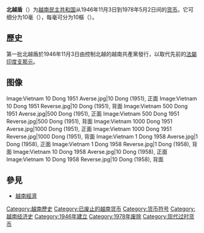 {{多個問題|
{{unreferenced|time=2014-07-20T13:57:35+00:00}}
{{Expand language|en|vi|time=2018-05-27T04:05:06+00:00}}
}}
{{Infobox currency
| currency_name_in_local = {{native name|vi|đồng Việt Nam Dân Chủ Cộng Hòa|icon=no}}
| image_1 =Vietnam 5000 Dong 1953 Averse.jpg
| image_2 = 
| image_title_1 = 5000 盾, 1953年
| image_title_2 = 
| iso_code = 
| using_countries = {{flag|North Vietnam}}
| inflation_rate = 
| inflation_source_date = 
| subunit_ratio_1 = 1/10
| subunit_name_1 = 毫（hào）
| subunit_ratio_2 = 1/100
| subunit_name_2 = 樞（xu）
| symbol = ₫
| used_coins = 1, 2, 5 xu
| used_banknotes = 2, 5 xu, 1, 2, 5 hào, 1, 2, 5, 10 đồng
| issuing_authority = [[越南国家银行|越南国家银行]]
| issuing_authority_website = www.sbv.gov.vn
| obsolete_notice = Y
}}

'''北越盾'''（{{vie|v=đồng Việt Nam Dân Chủ Cộng Hòa|hn=銅越南民主共和}}）为[[越南民主共和国|越南民主共和国]]从1946年11月3日到1978年5月2日间的[[货币|货币]]。它可细分为10毫（{{vie|v=hào|link=no}}），每毫可分为10樞（{{vie|v=xu|link=no}}）。

==歷史==
第一批北越盾於1946年11月3日由控制北越的越南共產黨發行，以取代先前的[[法屬印度支那元|法屬印度支那元]]。

==图像==
<gallery>
Image:Vietnam 10 Dong 1951 Averse.jpg|10 Dong (1951), 正面
Image:Vietnam 10 Dong 1951 Reverse.jpg|10 Dong (1951), 背面
Image:Vietnam 500 Dong 1951 Averse.jpg|500 Dong (1951), 正面
Image:Vietnam 500 Dong 1951 Reverse.jpg|500 Dong (1951), 背面
Image:Vietnam 1000 Dong 1951 Averse.jpg|1000 Dong (1951), 正面
Image:Vietnam 1000 Dong 1951 Reverse.jpg|1000 Dong (1951), 背面
Image:Vietnam 1 Dong 1958 Averse.jpg|1 Dong (1958), 正面
Image:Vietnam 1 Dong 1958 Reverse.jpg|1 Dong (1958), 背面
Image:Vietnam 10 Dong 1958 Averse.jpg|10 Dong (1958), 正面
Image:Vietnam 10 Dong 1958 Reverse.jpg|10 Dong (1958), 背面
</gallery>

==參見==
*[[越南經濟|越南經濟]]

[[Category:越南歷史|Category:越南歷史]]
[[Category:已废止的越南货币|Category:已废止的越南货币]]
[[Category:货币符号|Category:货币符号]]
[[Category:越南经济史|Category:越南经济史]]
[[Category:1946年建立|Category:1946年建立]]
[[Category:1978年废除|Category:1978年废除]]
[[Category:现代过时货币|Category:现代过时货币]]
{{越南小作品}}
{{Money-stub}}